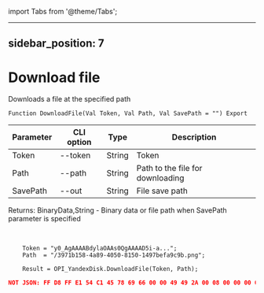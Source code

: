 ﻿import Tabs from '@theme/Tabs';

---
sidebar_position: 7
---

# Download file
 Downloads a file at the specified path



`Function DownloadFile(Val Token, Val Path, Val SavePath = "") Export`

  | Parameter | CLI option | Type | Description |
  |-|-|-|-|
  | Token | --token | String | Token |
  | Path | --path | String | Path to the file for downloading |
  | SavePath | --out | String | File save path |

  
  Returns:  BinaryData,String - Binary data or file path when SavePath parameter is specified

<br/>




```bsl title="Code example"
    Token = "y0_AgAAAABdylaOAAs0QgAAAAD5i-a...";
    Path  = "/3971b158-4a89-4050-8150-1497befa9c9b.png";

    Result = OPI_YandexDisk.DownloadFile(Token, Path);
```
 



```json title="Result"
NOT JSON: FF D8 FF E1 54 C1 45 78 69 66 00 00 49 49 2A 00 08 00 00 00 0B 00 0E 01 02 00 20 00 00 00 92 00 00 00 0F 01 02 00 05 00 00 00 B2 00 00 00 10 01 02 00 07 00 00 00 B8 00 00 00 12 01 03 00 01 00…
```
